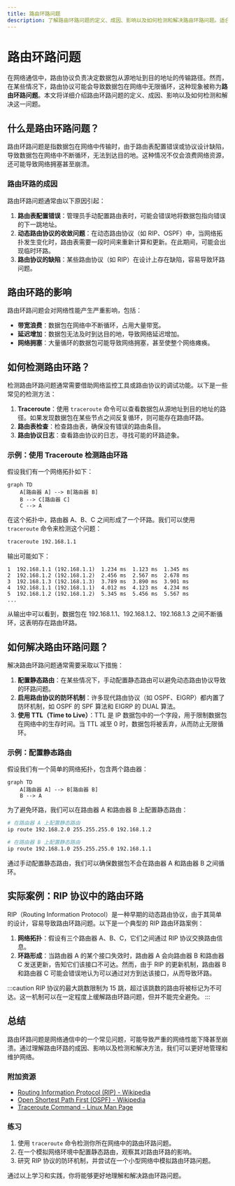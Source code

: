 ```yaml
---
title: 路由环路问题
description: 了解路由环路问题的定义、成因、影响以及如何检测和解决路由环路问题。适合初学者学习网络路由协议中的关键概念。
---
```


# 路由环路问题

在网络通信中，路由协议负责决定数据包从源地址到目的地址的传输路径。然而，在某些情况下，路由协议可能会导致数据包在网络中无限循环，这种现象被称为**路由环路问题**。本文将详细介绍路由环路问题的定义、成因、影响以及如何检测和解决这一问题。

## 什么是路由环路问题？

路由环路问题是指数据包在网络中传输时，由于路由表配置错误或协议设计缺陷，导致数据包在网络中不断循环，无法到达目的地。这种情况不仅会浪费网络资源，还可能导致网络拥塞甚至崩溃。

### 路由环路的成因

路由环路问题通常由以下原因引起：

1. **路由表配置错误**：管理员手动配置路由表时，可能会错误地将数据包指向错误的下一跳地址。
2. **动态路由协议的收敛问题**：在动态路由协议（如 RIP、OSPF）中，当网络拓扑发生变化时，路由表需要一段时间来重新计算和更新。在此期间，可能会出现临时环路。
3. **路由协议的缺陷**：某些路由协议（如 RIP）在设计上存在缺陷，容易导致环路问题。

## 路由环路的影响

路由环路问题会对网络性能产生严重影响，包括：

- **带宽浪费**：数据包在网络中不断循环，占用大量带宽。
- **延迟增加**：数据包无法及时到达目的地，导致网络延迟增加。
- **网络拥塞**：大量循环的数据包可能导致网络拥塞，甚至使整个网络瘫痪。

## 如何检测路由环路？

检测路由环路问题通常需要借助网络监控工具或路由协议的调试功能。以下是一些常见的检测方法：

1. **Traceroute**：使用 `traceroute` 命令可以查看数据包从源地址到目的地址的路径。如果发现数据包在某些节点之间反复循环，则可能存在路由环路。
2. **路由表检查**：检查路由表，确保没有错误的路由条目。
3. **路由协议日志**：查看路由协议的日志，寻找可能的环路迹象。

### 示例：使用 Traceroute 检测路由环路

假设我们有一个网络拓扑如下：

```mermaid
graph TD
    A[路由器 A] --> B[路由器 B]
    B --> C[路由器 C]
    C --> A
```

在这个拓扑中，路由器 A、B、C 之间形成了一个环路。我们可以使用 `traceroute` 命令来检测这个问题：

```bash
traceroute 192.168.1.1
```

输出可能如下：

```
1  192.168.1.1 (192.168.1.1)  1.234 ms  1.123 ms  1.345 ms
2  192.168.1.2 (192.168.1.2)  2.456 ms  2.567 ms  2.678 ms
3  192.168.1.3 (192.168.1.3)  3.789 ms  3.890 ms  3.901 ms
4  192.168.1.1 (192.168.1.1)  4.012 ms  4.123 ms  4.234 ms
5  192.168.1.2 (192.168.1.2)  5.345 ms  5.456 ms  5.567 ms
...
```

从输出中可以看到，数据包在 192.168.1.1、192.168.1.2、192.168.1.3 之间不断循环，这表明存在路由环路。

## 如何解决路由环路问题？

解决路由环路问题通常需要采取以下措施：

1. **配置静态路由**：在某些情况下，手动配置静态路由可以避免动态路由协议导致的环路问题。
2. **启用路由协议的防环机制**：许多现代路由协议（如 OSPF、EIGRP）都内置了防环机制，如 OSPF 的 SPF 算法和 EIGRP 的 DUAL 算法。
3. **使用 TTL（Time to Live）**：TTL 是 IP 数据包中的一个字段，用于限制数据包在网络中的生存时间。当 TTL 减至 0 时，数据包将被丢弃，从而防止无限循环。

### 示例：配置静态路由

假设我们有一个简单的网络拓扑，包含两个路由器：

```mermaid
graph TD
    A[路由器 A] --> B[路由器 B]
    B --> A
```

为了避免环路，我们可以在路由器 A 和路由器 B 上配置静态路由：

```bash
# 在路由器 A 上配置静态路由
ip route 192.168.2.0 255.255.255.0 192.168.1.2

# 在路由器 B 上配置静态路由
ip route 192.168.1.0 255.255.255.0 192.168.1.1
```

通过手动配置静态路由，我们可以确保数据包不会在路由器 A 和路由器 B 之间循环。

## 实际案例：RIP 协议中的路由环路

RIP（Routing Information Protocol）是一种早期的动态路由协议，由于其简单的设计，容易导致路由环路问题。以下是一个典型的 RIP 路由环路案例：

1. **网络拓扑**：假设有三个路由器 A、B、C，它们之间通过 RIP 协议交换路由信息。
2. **环路形成**：当路由器 A 的某个接口失效时，路由器 A 会向路由器 B 和路由器 C 发送更新，告知它们该接口不可达。然而，由于 RIP 的更新机制，路由器 B 和路由器 C 可能会错误地认为可以通过对方到达该接口，从而导致环路。

:::caution
RIP 协议的最大跳数限制为 15 跳，超过该跳数的路由将被标记为不可达。这一机制可以在一定程度上缓解路由环路问题，但并不能完全避免。
:::

## 总结

路由环路问题是网络通信中的一个常见问题，可能导致严重的网络性能下降甚至崩溃。通过理解路由环路的成因、影响以及检测和解决方法，我们可以更好地管理和维护网络。

### 附加资源

- [Routing Information Protocol (RIP) - Wikipedia](https://en.wikipedia.org/wiki/Routing_Information_Protocol)
- [Open Shortest Path First (OSPF) - Wikipedia](https://en.wikipedia.org/wiki/Open_Shortest_Path_First)
- [Traceroute Command - Linux Man Page](https://linux.die.net/man/8/traceroute)

### 练习

1. 使用 `traceroute` 命令检测你所在网络中的路由环路问题。
2. 在一个模拟网络环境中配置静态路由，观察其对路由环路的影响。
3. 研究 RIP 协议的防环机制，并尝试在一个小型网络中模拟路由环路问题。

通过以上学习和实践，你将能够更好地理解和解决路由环路问题。